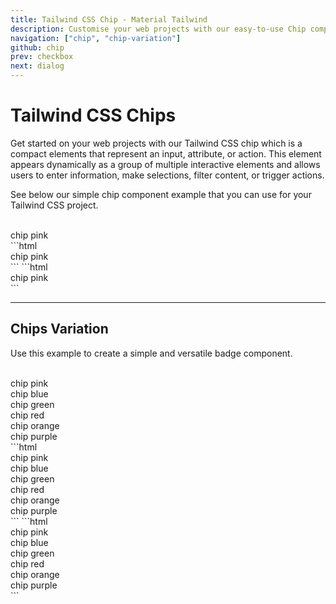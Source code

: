 ```yaml
---
title: Tailwind CSS Chip - Material Tailwind
description: Customise your web projects with our easy-to-use Chip component for Tailwind CSS using Material Design guidelines.
navigation: ["chip", "chip-variation"]
github: chip
prev: checkbox
next: dialog
---
```


# Tailwind CSS Chips

Get started on your web projects with our Tailwind CSS chip which is a compact elements that represent an input, attribute, or action. This element appears dynamically as a group of multiple interactive elements and allows users to enter information, make selections, filter content, or trigger actions.

See below our simple chip component example that you can use for your Tailwind CSS project.

<br />

<ComponentDemo id="chip">
  <div className="chip chip-pink mr-2">chip pink</div>
</ComponentDemo>

<CodeTabs>
  <TabPanel value={1}>
    ```html
    <div class="chip chip-pink mr-2">chip pink</div>
    ```
  </TabPanel>
  <TabPanel value={2}>
    ```html
    <div class="text-xs font-semibold leading-none inline-block uppercase bg-pink-100 text-pink-500 rounded-lg py-2 px-4 mr-2">chip pink</div>
    ```
  </TabPanel>
</CodeTabs>

---

## Chips Variation

Use this example to create a simple and versatile badge component.

<br />

<ComponentDemo id="chip">
  <div className="flex">
    <div className="chip chip-pink mr-2">chip pink</div>
    <div className="chip chip-blue mr-2">chip blue</div>
    <div className="chip chip-green mr-2">chip green</div>
    <div className="chip chip-red mr-2">chip red</div>
    <div className="chip chip-orange mr-2">chip orange</div>
    <div className="chip chip-purple">chip purple</div>
  </div>
</ComponentDemo>

<CodeTabs>
  <TabPanel value={1}>
    ```html
    <div class="chip chip-pink mr-2">chip pink</div>
    <div class="chip chip-blue mr-2">chip blue</div>
    <div class="chip chip-green mr-2">chip green</div>
    <div class="chip chip-red mr-2">chip red</div>
    <div class="chip chip-orange mr-2">chip orange</div>
    <div class="chip chip-purple">chip purple</div>
    ```
  </TabPanel>
  <TabPanel value={2}>
    ```html
    <div class="text-xs font-semibold leading-none inline-block uppercase bg-pink-100 text-pink-500 rounded-lg py-2 px-4 mr-2">chip pink</div>
    <div class="text-xs font-semibold leading-none inline-block uppercase bg-blue-100 text-blue-500 rounded-lg py-2 px-4 mr-2">chip blue</div>
    <div class="text-xs font-semibold leading-none inline-block uppercase bg-green-100 text-green-500 rounded-lg py-2 px-4 mr-2">chip green</div>
    <div class="text-xs font-semibold leading-none inline-block uppercase bg-red-100 text-red-500 rounded-lg py-2 px-4 mr-2">chip red</div>
    <div class="text-xs font-semibold leading-none inline-block uppercase bg-orange-100 text-orange-500 rounded-lg py-2 px-4 mr-2">chip orange</div>
    <div class="text-xs font-semibold leading-none inline-block uppercase bg-purple-100 text-purple-500 rounded-lg py-2 px-4 mr-2">chip purple</div>
    ```
  </TabPanel>
</CodeTabs>
